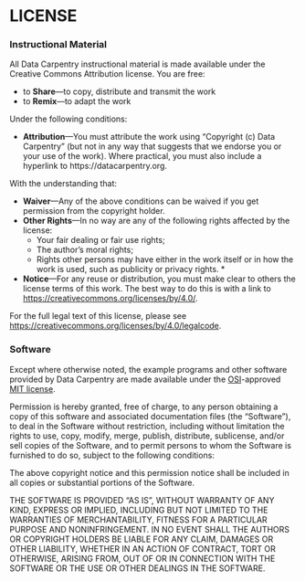 # LICENSE

### Instructional Material

All Data Carpentry instructional material is made available under
the Creative Commons Attribution license. You are free:

* to **Share**---to copy, distribute and transmit the work
* to **Remix**---to adapt the work

Under the following conditions:

* **Attribution**---You must attribute the work using "Copyright (c)
  Data Carpentry" (but not in any way that suggests that we
  endorse you or your use of the work).  Where practical, you must
  also include a hyperlink to https://datacarpentry.org.

With the understanding that:

* **Waiver**---Any of the above conditions can be waived if you get
  permission from the copyright holder.
* **Other Rights**---In no way are any of the following rights
  affected by the license:
    * Your fair dealing or fair use rights;
    * The author's moral rights;
    * Rights other persons may have either in the work itself or in
      how the work is used, such as publicity or privacy rights.  *
* **Notice**---For any reuse or distribution, you must make clear to
  others the license terms of this work. The best way to do this is
  with a link to
  [https://creativecommons.org/licenses/by/4.0/](https://creativecommons.org/licenses/by/4.0/).

For the full legal text of this license, please see
[https://creativecommons.org/licenses/by/4.0/legalcode](https://creativecommons.org/licenses/by/4.0/legalcode).

### Software

Except where otherwise noted, the example programs and other software
provided by Data Carpentry are made available under the
[OSI](https://opensource.org)-approved
[MIT license](https://opensource.org/licenses/mit-license.html).

Permission is hereby granted, free of charge, to any person obtaining
a copy of this software and associated documentation files (the
"Software"), to deal in the Software without restriction, including
without limitation the rights to use, copy, modify, merge, publish,
distribute, sublicense, and/or sell copies of the Software, and to
permit persons to whom the Software is furnished to do so, subject to
the following conditions:

The above copyright notice and this permission notice shall be
included in all copies or substantial portions of the Software.

THE SOFTWARE IS PROVIDED "AS IS", WITHOUT WARRANTY OF ANY KIND,
EXPRESS OR IMPLIED, INCLUDING BUT NOT LIMITED TO THE WARRANTIES OF
MERCHANTABILITY, FITNESS FOR A PARTICULAR PURPOSE AND
NONINFRINGEMENT. IN NO EVENT SHALL THE AUTHORS OR COPYRIGHT HOLDERS BE
LIABLE FOR ANY CLAIM, DAMAGES OR OTHER LIABILITY, WHETHER IN AN ACTION
OF CONTRACT, TORT OR OTHERWISE, ARISING FROM, OUT OF OR IN CONNECTION
WITH THE SOFTWARE OR THE USE OR OTHER DEALINGS IN THE SOFTWARE.
